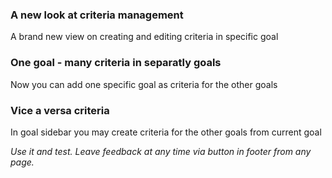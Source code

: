
### A new look at criteria management

[](/ANewLookAtCriteria.png)

A brand new view on creating and editing criteria in specific goal

### One goal - many criteria in separatly goals

Now you can add one specific goal as criteria for the other goals

### Vice a versa criteria

In goal sidebar you may create criteria for the other goals from current goal

[](/VersaCriteria.png)

_Use it and test. Leave feedback at any time via button in footer from any page._

